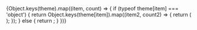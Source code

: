 
<Meta title="Color" />

<ColorPalette>
  {Object.keys(theme).map((item, count) => {
    if (typeof theme[item] === 'object') {
      return Object.keys(theme[item]).map((item2, count2) => {
        return (
          <ColorItem
            key={`coloritem-${count}-${count2}`}
            title={`color.${item}.${item2}`}
            colors={[theme[item][item2]]}
          />
        );
      });
    } else {
      return <ColorItem title={`color.${item}`} colors={[theme[item]]} />;
    }
  })}
</ColorPalette>
